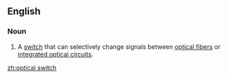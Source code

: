 ==English==
{{wikipedia}}

===Noun===
{{en-noun|es}}

# {{lb|en|telecommunications}} A [[switch]] that can selectively change signals between [[optical fiber]]s or [[integrated optical circuit]]s.

[[zh:optical switch]]